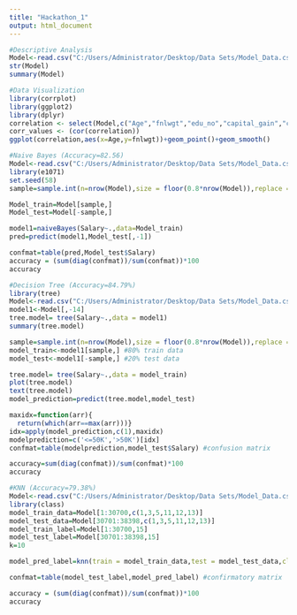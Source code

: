 ---
title: "Hackathon_1"
output: html_document
---
```{r}
#Descriptive Analysis
Model<-read.csv("C:/Users/Administrator/Desktop/Data Sets/Model_Data.csv")
str(Model)
summary(Model)
```
```{r}
#Data Visualization
library(corrplot)
library(ggplot2)
library(dplyr)
correlation <- select(Model,c("Age","fnlwgt","edu_no","capital_gain","capital_loss","hrs_per_week"))
corr_values <- (cor(correlation))
ggplot(correlation,aes(x=Age,y=fnlwgt))+geom_point()+geom_smooth()
```
```{r}
#Naive Bayes (Accuracy=82.56)
Model<-read.csv("C:/Users/Administrator/Desktop/Data Sets/Model_Data.csv")
library(e1071)
set.seed(58)
sample=sample.int(n=nrow(Model),size = floor(0.8*nrow(Model)),replace = F)

Model_train=Model[sample,]
Model_test=Model[-sample,]

model1=naiveBayes(Salary~.,data=Model_train)
pred=predict(model1,Model_test[,-1])

confmat=table(pred,Model_test$Salary)
accuracy = (sum(diag(confmat))/sum(confmat))*100
accuracy
```
```{r}
#Decision Tree (Accuracy=84.79%)
library(tree)
Model<-read.csv("C:/Users/Administrator/Desktop/Data Sets/Model_Data.csv")
model1<-Model[,-14]
tree.model= tree(Salary~.,data = model1)
summary(tree.model)

sample=sample.int(n=nrow(Model),size = floor(0.8*nrow(Model)),replace = F)
model_train<-model1[sample,] #80% train data
model_test<-model1[-sample,] #20% test data

tree.model= tree(Salary~.,data = model_train)
plot(tree.model)
text(tree.model)
model_prediction=predict(tree.model,model_test)

maxidx=function(arr){
  return(which(arr==max(arr)))}
idx=apply(model_prediction,c(1),maxidx)
modelprediction=c('<=50K','>50K')[idx]
confmat=table(modelprediction,model_test$Salary) #confusion matrix

accuracy=sum(diag(confmat))/sum(confmat)*100
accuracy
```
```{r}
#KNN (Accuracy=79.38%)
Model<-read.csv("C:/Users/Administrator/Desktop/Data Sets/Model_Data.csv")
library(class)
model_train_data=Model[1:30700,c(1,3,5,11,12,13)]
model_test_data=Model[30701:38398,c(1,3,5,11,12,13)]
model_train_label=Model[1:30700,15]
model_test_label=Model[30701:38398,15]
k=10

model_pred_label=knn(train = model_train_data,test = model_test_data,cl=model_train_label,k)

confmat=table(model_test_label,model_pred_label) #confirmatory matrix

accuracy = (sum(diag(confmat))/sum(confmat))*100
accuracy
```